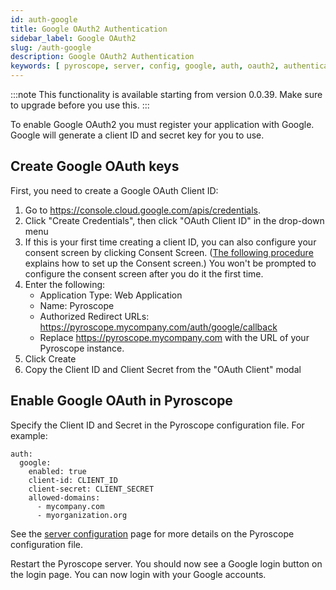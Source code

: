 ```yaml
---
id: auth-google
title: Google OAuth2 Authentication
sidebar_label: Google OAuth2
slug: /auth-google
description: Google OAuth2 Authentication
keywords: [ pyroscope, server, config, google, auth, oauth2, authentication ]
---
```


:::note
This functionality is available starting from version 0.0.39. Make sure to upgrade before you use this.
:::

To enable Google OAuth2 you must register your application with Google. Google will generate a client ID and secret key for you to use.

## Create Google OAuth keys

First, you need to create a Google OAuth Client ID:

1. Go to https://console.cloud.google.com/apis/credentials.
1. Click "Create Credentials", then click "OAuth Client ID" in the drop-down menu
1. If this is your first time creating a client ID, you can also configure your consent screen by clicking Consent Screen. ([The following procedure](https://support.google.com/cloud/answer/6158849#userconsent&zippy=%2Cuser-consent) explains how to set up the Consent screen.) You won't be prompted to configure the consent screen after you do it the first time.
1. Enter the following:
    * Application Type: Web Application
    * Name: Pyroscope
    * Authorized Redirect URLs: https://pyroscope.mycompany.com/auth/google/callback
    * Replace https://pyroscope.mycompany.com with the URL of your Pyroscope instance.
1. Click Create
1. Copy the Client ID and Client Secret from the "OAuth Client" modal


## Enable Google OAuth in Pyroscope

Specify the Client ID and Secret in the Pyroscope configuration file. For example:

```
auth:
  google:
    enabled: true
    client-id: CLIENT_ID
    client-secret: CLIENT_SECRET
    allowed-domains:
      - mycompany.com
      - myorganization.org
```

See the [server configuration](server-configuration) page for more details on the Pyroscope configuration file.

Restart the Pyroscope server. You should now see a Google login button on the login page. You can now login with your Google accounts.

